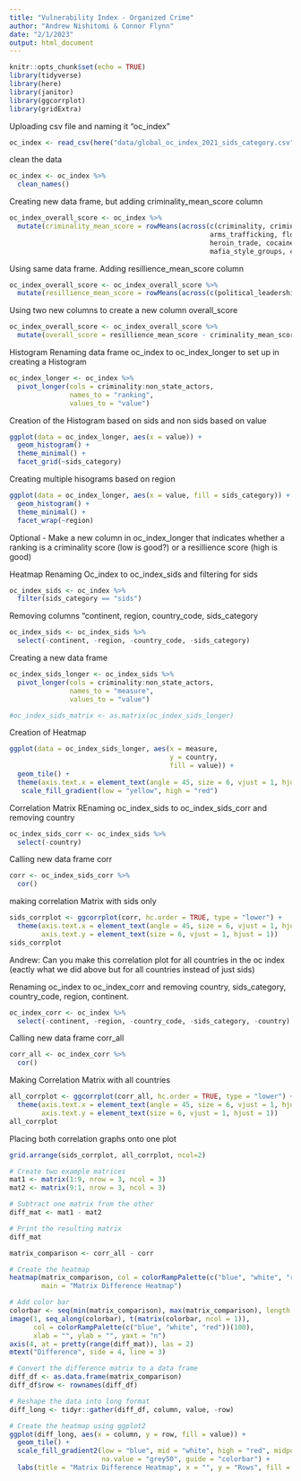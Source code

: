 ```yaml
---
title: "Vulnerability Index - Organized Crime"
author: "Andrew Nishitomi & Connor Flynn"
date: "2/1/2023"
output: html_document
---
```


```r
knitr::opts_chunk$set(echo = TRUE)
library(tidyverse)
library(here)
library(janitor)
library(ggcorrplot)
library(gridExtra)
```

Uploading csv file and naming it "oc_index"
```r
oc_index <- read_csv(here("data/global_oc_index_2021_sids_category.csv"))
```

clean the data
```r
oc_index <- oc_index %>% 
  clean_names()
```

Creating new data frame, but adding criminality_mean_score column
```r
oc_index_overall_score <- oc_index %>% 
  mutate(criminality_mean_score = rowMeans(across(c(criminality, criminal_markets, human_trafficking, human_smuggling, 
                                                  arms_trafficking, flora_crimes, fauna_crimes, non_renewable_resource_crimes,
                                                  heroin_trade, cocaine_trade, cannabis_trade, synthetic_drug_trade, criminal_actors,
                                                  mafia_style_groups, criminal_networks, state_embedded_actors, foreign_actors))))
```

Using same data frame. Adding resillience_mean_score column
```r
oc_index_overall_score <- oc_index_overall_score %>% 
  mutate(resillience_mean_score = rowMeans(across(c(political_leadership_and_governance, government_transparency_and_accountability,international_cooperation, national_policies_and_laws, judicial_system_and_detention, law_enforcement, territorial_integrity, anti_money_laundering, economic_regulatory_capacity, victim_and_witness_support, prevention, non_state_actors))))
```

Using two new columns to create a new column overall_score
```r
oc_index_overall_score <- oc_index_overall_score %>% 
  mutate(overall_score = resillience_mean_score - criminality_mean_score)
```



Histogram
Renaming data frame oc_index to oc_index_longer to set up in creating a Histogram
```r
oc_index_longer <- oc_index %>% 
  pivot_longer(cols = criminality:non_state_actors, 
               names_to = "ranking", 
               values_to = "value")
```


Creation of the Histogram based on sids and non sids based on value
```r
ggplot(data = oc_index_longer, aes(x = value)) +
  geom_histogram() +
  theme_minimal() +
  facet_grid(~sids_category)
```
Creating multiple hisograms based on region
```r
ggplot(data = oc_index_longer, aes(x = value, fill = sids_category)) +
  geom_histogram() +
  theme_minimal() +
  facet_wrap(~region)
```



Optional - Make a new column in oc_index_longer that indicates whether a ranking is a criminality score (low is good?) or a resillience score (high is good)



Heatmap 
Renaming Oc_index to oc_index_sids and filtering for sids
```r
oc_index_sids <- oc_index %>% 
  filter(sids_category == "sids")
```

Removing columns "continent, region, country_code, sids_category
```r
oc_index_sids <- oc_index_sids %>% 
  select(-continent, -region, -country_code, -sids_category) 
```

Creating a new data frame
```r
oc_index_sids_longer <- oc_index_sids %>% 
  pivot_longer(cols = criminality:non_state_actors,
               names_to = "measure",
               values_to = "value")

```





```r
#oc_index_sids_matrix <- as.matrix(oc_index_sids_longer)
```




Creation of Heatmap
```r
ggplot(data = oc_index_sids_longer, aes(x = measure,
                                        y = country,
                                        fill = value)) +
  geom_tile() +
  theme(axis.text.x = element_text(angle = 45, size = 6, vjust = 1, hjust = 1)) +
   scale_fill_gradient(low = "yellow", high = "red")
```




Correlation Matrix 
REnaming oc_index_sids to oc_index_sids_corr and removing country
```r
oc_index_sids_corr <- oc_index_sids %>% 
  select(-country)
```

Calling new data frame corr
```r
corr <- oc_index_sids_corr %>% 
  cor()
```

making correlation Matrix with sids only
```r
sids_corrplot <- ggcorrplot(corr, hc.order = TRUE, type = "lower") +
  theme(axis.text.x = element_text(angle = 45, size = 6, vjust = 1, hjust = 1),
        axis.text.y = element_text(size = 6, vjust = 1, hjust = 1))
sids_corrplot
```

Andrew: Can you make this correlation plot for all countries in the oc index (eactly what we did above but for all countries instead of just sids)

Renaming oc_index to oc_index_corr and removing country, sids_category, country_code, region, continent.
```r
oc_index_corr <- oc_index %>% 
  select(-continent, -region, -country_code, -sids_category, -country) 
```

Calling new data frame corr_all
```r
corr_all <- oc_index_corr %>% 
  cor()
```


Making Correlation Matrix with all countries
```r
all_corrplot <- ggcorrplot(corr_all, hc.order = TRUE, type = "lower") +
  theme(axis.text.x = element_text(angle = 45, size = 6, vjust = 1, hjust = 1),
        axis.text.y = element_text(size = 6, vjust = 1, hjust = 1))
all_corrplot
```
Placing both correlation graphs onto one plot
```r
grid.arrange(sids_corrplot, all_corrplot, ncol=2)
```


```r
# Create two example matrices
mat1 <- matrix(1:9, nrow = 3, ncol = 3)
mat2 <- matrix(9:1, nrow = 3, ncol = 3)

# Subtract one matrix from the other
diff_mat <- mat1 - mat2

# Print the resulting matrix
diff_mat
```


```r
matrix_comparison <- corr_all - corr
```


```r
# Create the heatmap
heatmap(matrix_comparison, col = colorRampPalette(c("blue", "white", "red"))(100), 
        main = "Matrix Difference Heatmap")

# Add color bar
colorbar <- seq(min(matrix_comparison), max(matrix_comparison), length.out = 100)
image(1, seq_along(colorbar), t(matrix(colorbar, ncol = 1)),
      col = colorRampPalette(c("blue", "white", "red"))(100), 
      xlab = "", ylab = "", yaxt = "n")
axis(4, at = pretty(range(diff_mat)), las = 2)
mtext("Difference", side = 4, line = 3)

```

```r


# Convert the difference matrix to a data frame
diff_df <- as.data.frame(matrix_comparison)
diff_df$row <- rownames(diff_df)

# Reshape the data into long format
diff_long <- tidyr::gather(diff_df, column, value, -row)

# Create the heatmap using ggplot2
ggplot(diff_long, aes(x = column, y = row, fill = value)) + 
  geom_tile() +
  scale_fill_gradient2(low = "blue", mid = "white", high = "red", midpoint = 0, 
                       na.value = "grey50", guide = "colorbar") +
  labs(title = "Matrix Difference Heatmap", x = "", y = "Rows", fill = "Difference")



```

